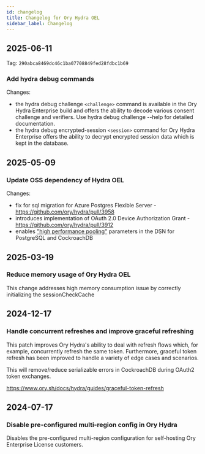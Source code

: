 ```yaml
---
id: changelog
title: Changelog for Ory Hydra OEL
sidebar_label: Changelog
---
```


## 2025-06-11

Tag: `290abca8469dc46c1ba07708849fed28fdbc1b69`

### Add hydra debug commands

Changes:

- the hydra debug challenge `<challenge>` command is available in the Ory Hydra Enterprise build and offers the ability to decode
  various consent challenge and verifiers. Use hydra debug challenge --help for detailed documentation.
- the hydra debug encrypted-session `<session>` command for Ory Hydra Enterprise offers the ability to decrypt encrypted session
  data which is kept in the database.

## 2025-05-09

### Update OSS dependency of Hydra OEL

Changes:

- fix for sql migration for Azure Postgres Flexible Server - https://github.com/ory/hydra/pull/3958
- introduces implementation of OAuth 2.0 Device Authorization Grant - https://github.com/ory/hydra/pull/3912
- enables ["high performance pooling"](https://www.ory.sh/docs/self-hosted/deployment#high-performance-pooling) parameters in the
  DSN for PostgreSQL and CockroachDB

## 2025-03-19

### Reduce memory usage of Ory Hydra OEL

This change addresses high memory consumption issue by correctly initializing the sessionCheckCache

## 2024-12-17

### Handle concurrent refreshes and improve graceful refreshing

This patch improves Ory Hydra's ability to deal with refresh flows which, for example, concurrently refresh the same token.
Furthermore, graceful token refresh has been improved to handle a variety of edge cases and scenarios.

This will remove/reduce serializable errors in CockroachDB during OAuth2 token exchanges.

https://www.ory.sh/docs/hydra/guides/graceful-token-refresh

## 2024-07-17

### Disable pre-configured multi-region config in Ory Hydra

Disables the pre-configured multi-region configuration for self-hosting Ory Enterprise License customers.
